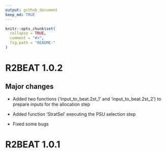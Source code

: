 ---
output: github_document
keep_md: TRUE
---

<!-- NEWS.md is generated from NEWS.Rmd. Please edit NEWS.Rmd file -->

```{r, echo = FALSE}
knitr::opts_chunk$set(
  collapse = TRUE,
  comment = "#>",
  fig.path = "README-"
)
```

# R2BEAT 1.0.2

## Major changes

* Added two functions ('input_to_beat.2st_1' and 'input_to_beat.2st_2') to prepare inputs for the allocation step

* Added function 'StratSel' executing the PSU selection step

* Fixed some bugs 

# R2BEAT 1.0.1  
 
